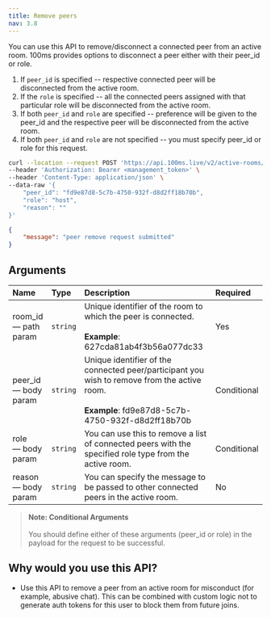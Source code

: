```yaml
---
title: Remove peers
nav: 3.8
---
```


You can use this API to remove/disconnect a connected peer from an active room. 100ms provides options to disconnect a peer either with their peer_id or role.

1. If `peer_id` is specified -- respective connected peer will be disconnected from the active room.
2. If the `role` is specified -- all the connected peers assigned with that particular role will be disconnected from the active room.
3. If both `peer_id` and `role` are specified -- preference will be given to the peer_id and the respective peer will be disconnected from the active room.
4. If both `peer_id` and `role` are not specified -- you must specify peer_id or role for this request.

<PostRequest title="https://api.100ms.live/v2/active-rooms/<room_id>/remove-peers" />
<Request id="req-0">

```bash
curl --location --request POST 'https://api.100ms.live/v2/active-rooms/<room_id>/remove-peers' \
--header 'Authorization: Bearer <management_token>' \
--header 'Content-Type: application/json' \
--data-raw '{
    "peer_id": "fd9e87d8-5c7b-4750-932f-d8d2ff18b70b",
    "role": "host",
    "reason": ""
}'
```

</Request>
<ResponseBox id="res-0" status="200 OK">

```json
{
    "message": "peer remove request submitted"
}
```

</ResponseBox>

## Arguments

| Name                       | Type     | Description                                                                                                                                              | Required    |
| :------------------------- | :------- | :------------------------------------------------------------------------------------------------------------------------------------------------------- | :---------- |
| room_id <br/> — path param | `string` | Unique identifier of the room to which the peer is connected. <br/><br/>**Example**: 627cda81ab4f3b56a077dc33                                            | Yes         |
| peer_id <br/> — body param | `string` | Unique identifier of the connected peer/participant you wish to remove from the active room. <br/><br/>**Example**: fd9e87d8-5c7b-4750-932f-d8d2ff18b70b | Conditional |
| role <br/> — body param    | `string` | You can use this to remove a list of connected peers with the specified role type from the active room.                                                  | Conditional |
| reason <br/> — body param  | `string` | You can specify the message to be passed to other connected peers in the active room.                                                                    | No          |

> **Note: Conditional Arguments** <br/><br/> You should define either of these arguments (peer_id or role) in the payload for the request to be successful.

## Why would you use this API?

-   Use this API to remove a peer from an active room for misconduct (for example, abusive chat). This can be combined with custom logic not to generate auth tokens for this user to block them from future joins.
